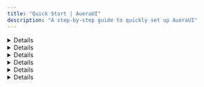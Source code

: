 ```yaml
---
title: "Quick Start | AueraUI"
description: "A step-by-step guide to quickly set up AueraUI"
---
```


<DetailCard description="Quickly get started with AueraUI and unleash its powerful features in just minutes." />

<Details>
  <p className="text py-3 px-3 max-[550px]:px-2">
    AueraUI is a robust UI library providing flexible, high-quality components,
    built with <b>Tailwind CSS</b> and <TabLink to="https://motion.dev" label="Motion" />
    offering you a powerful toolkit to build stunning, interactive user interfaces with ease.
  </p>
</Details>

<Details id="getting-started">
  <HeaderLabel id="getting-started">Getting Started</HeaderLabel>
  <p className="text">
    This guide will walk you through getting started with AueraUI. You&apos;ll
    learn how to set it up, customize it and integrate it into your project!
  </p>
</Details>

<Details id="installation" className="mb-2">
  <HeaderLabel id="installation">Installation</HeaderLabel>
</Details>

<Details id="prerequisites">
  <HeaderLabel id="prerequisites" as="h3" className="text-lg">
      Prerequisites
  </HeaderLabel>
  <Box direction="column" className="gap-3 text-primary">
      <p className="font-inter font-normal text-base gap-1 flex items-center">
        <Link
          href="https://reactjs.org/"
              className=" text-blue-600 hover:opacity-75 flex items-center gap-1"
              target="_blank"
          >
          <>React 18</> <HiArrowTopRightOnSquare size={18} />
        </Link>{" "}
            or later
      </p>
      <p className="font-inter font-normal text-base gap-1 flex items-center">
        <Link
          href="https://tailwindcss.com/"
          className=" text-blue-600 hover:opacity-75 flex items-center gap-1"
          target="_blank"
        >
            <>Tailwind CSS 3.4</> <HiArrowTopRightOnSquare size={18} />
        </Link>{" "}
            or later
      </p>
  </Box>
</Details>

<Details className="!gap-0">
  <Installation />
</Details>

<Details id='inter-font'>
<HeaderLabel id='inter-font'>Inter font</HeaderLabel>
<p className="text">
  AueraUI uses the <TabLink to="https://fonts.google.com/specimen/Inter" label="Inter" /> font by default. Add it to your project using Fontsource
   or via the Google Fonts CDN in CSS.
</p>
<FontGuide/>
</Details>
